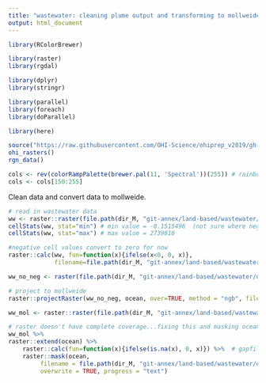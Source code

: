 ```yaml
---
title: "wastewater: cleaning plume output and transforming to mollweide CRS"
output: html_document
---
```


```r

library(RColorBrewer)

library(raster)
library(rgdal)

library(dplyr)
library(stringr)

library(parallel)
library(foreach)
library(doParallel)

library(here)

source("https://raw.githubusercontent.com/OHI-Science/ohiprep_v2019/gh-pages/workflow/R/common.R")
ohi_rasters()
rgn_data()

cols <- rev(colorRampPalette(brewer.pal(11, 'Spectral'))(255)) # rainbow color scheme
cols <- cols[150:255]

```


Clean data and convert data to mollweide.
```r

# read in wastewater data
ww <- raster::raster(file.path(dir_M, "git-annex/land-based/wastewater/output/global_effluent_2015_all_raw.tif"))
cellStats(ww, stat="min") # min value = -0.1515496  (not sure where negative values would come from, check on this)
cellStats(ww, stat="max") # max value = 2739810

#negative cell values convert to zero for now
raster::calc(ww, fun=function(x){ifelse(x<0, 0, x)},
             filename=file.path(dir_M, "git-annex/land-based/wastewater/output/global_effluent_2015_all_raw_nonegs.tif"))

ww_no_neg <- raster(file.path(dir_M, "git-annex/land-based/wastewater/output/global_effluent_2015_all_raw_nonegs.tif"))

# project to mollweide
raster::projectRaster(ww_no_neg, ocean, over=TRUE, method = "ngb", filename = file.path(dir_M, "git-annex/land-based/wastewater/output/global_effluent_2015_all_raw_mol_nonegs.tif"), progress="text", overwrite=TRUE)

ww_mol <- raster::raster(file.path(dir_M, "git-annex/land-based/wastewater/output/global_effluent_2015_all_raw_mol_nonegs.tif"))

# raster doesn't have complete coverage...fixing this and masking ocean region
ww_mol %>%
raster::extend(ocean) %>%
    raster::calc(fun=function(x){ifelse(is.na(x), 0, x)}) %>%  # gapfilling area near Antarctica with zero
    raster::mask(ocean, 
         filename = file.path(dir_M, "git-annex/land-based/wastewater/output/global_effluent_2015_all_raw_mol_nonegs_clean.tif"),
         overwrite = TRUE, progress = "text")

```

